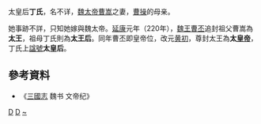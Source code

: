 太皇后'''丁氏'''，名不详，[[曹嵩|魏太帝曹嵩]]之妻，[[曹操|曹操]]的母亲。

她事跡不詳，只知她嫁與魏太帝。[[延康_(东汉)|延康]]元年（220年），[[曹丕|魏王曹丕]]追封祖父曹嵩為'''太王'''，祖母丁氏則為'''太王后'''。同年曹丕即皇帝位，改元[[黄初|黄初]]，尊封太王為'''太[[皇帝|皇帝]]'''，丁氏上[[諡號|諡號]]'''太皇后'''。

==參考資料==
*《[[三國志|三國志]] 魏书 文帝纪》

{{三國皇后}}

[[Category:曹魏追封皇后|D]]
[[Category:东汉女性人物|D]]
[[Category:丁姓|~]]